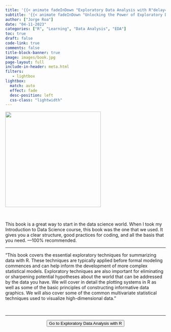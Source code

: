 ```yaml
---
title: '{{< animate fadeInDown "Exploratory Data Analysis with R"delay=.6s >}}'
subtitle: '{{< animate fadeInDown "Unlocking the Power of Exploratory Data Analysis with R: A Step-by-Step Guide to Summarizing, Visualizing, and Testing Hypotheses for Effective Model Development and Data-Driven Insights"delay=.6s >}}'
author: ["Jorge Roa"]
date: "04-11-2023"
categories: ["R", "Learning", "Data Analysis", "EDA"]
toc: true
draft: false
code-link: true
comments: false
title-block-banner: true
image: images/book.jpg
page-layout: full
include-in-header: meta.html
filters:
   - lightbox
lightbox: 
  match: auto
  effect: fade
  desc-position: left
  css-class: "lightwidth"
---
```


![](images/book.jpg){fig-align="center" width="300"}

</br>

This book is a great way to start in the data science world. When I took my Introduction to Data Science course, this book was the one that we used. It gives you a clear structure, good practices for coding, and all the basis that you need. —100% recommended.


<hr class="sep-2" />

"This book covers the essential exploratory techniques for summarizing data with R. These techniques are typically applied before formal modeling commences and can help inform the development of more complex statistical models. Exploratory techniques are also important for eliminating or sharpening potential hypotheses about the world that can be addressed by the data you have. We will cover in detail the plotting systems in R as well as some of the basic principles of constructing informative data graphics. We will also cover some of the common multivariate statistical techniques used to visualize high-dimensional data."

</br>



<hr class="sep-2" />

<center>
<form action="https://bookdown.org/rdpeng/exdata/">
<button class="btn-hover color-9" target="_blank">
Go to Exploratory Data Analysis with R
</button>
</form>
</center>
